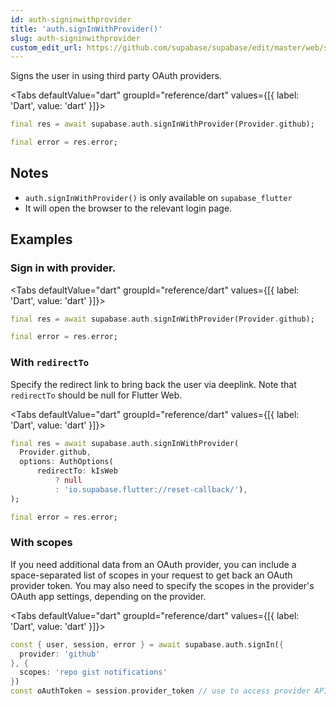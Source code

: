 ```yaml
---
id: auth-signinwithprovider
title: 'auth.signInWithProvider()'
slug: auth-signinwithprovider
custom_edit_url: https://github.com/supabase/supabase/edit/master/web/spec/dart.yml
---
```



Signs the user in using third party OAuth providers.

<Tabs
  defaultValue="dart"
  groupId="reference/dart"
  values={[{ label: 'Dart', value: 'dart' }]}>

<TabItem value="dart">

```dart
final res = await supabase.auth.signInWithProvider(Provider.github);

final error = res.error;
```

</TabItem>

</Tabs>

## Notes

- `auth.signInWithProvider()` is only available on `supabase_flutter`
- It will open the browser to the relevant login page.

## Examples

### Sign in with provider.

<Tabs
  defaultValue="dart"
  groupId="reference/dart"
  values={[{ label: 'Dart', value: 'dart' }]}>

<TabItem value="dart">

```dart
final res = await supabase.auth.signInWithProvider(Provider.github);

final error = res.error;
```

</TabItem>

</Tabs>

### With `redirectTo`

Specify the redirect link to bring back the user via deeplink.
Note that `redirectTo` should be null for Flutter Web.

<Tabs
  defaultValue="dart"
  groupId="reference/dart"
  values={[{ label: 'Dart', value: 'dart' }]}>

<TabItem value="dart">

```dart
final res = await supabase.auth.signInWithProvider(
  Provider.github,
  options: AuthOptions(
      redirectTo: kIsWeb
          ? null
          : 'io.supabase.flutter://reset-callback/'),
);

final error = res.error;
```

</TabItem>

</Tabs>

### With scopes

If you need additional data from an OAuth provider, you can include a space-separated list of scopes in your request to get back an OAuth provider token.
You may also need to specify the scopes in the provider's OAuth app settings, depending on the provider.

<Tabs
  defaultValue="dart"
  groupId="reference/dart"
  values={[{ label: 'Dart', value: 'dart' }]}>

<TabItem value="dart">

```dart
const { user, session, error } = await supabase.auth.signIn({
  provider: 'github'
}, {
  scopes: 'repo gist notifications'
})
const oAuthToken = session.provider_token // use to access provider API
```

</TabItem>

</Tabs>
